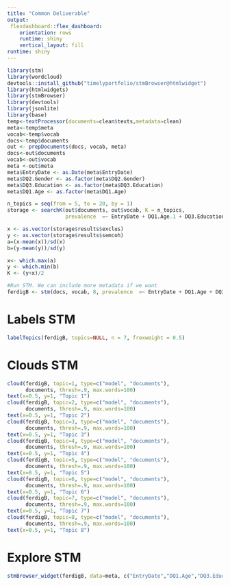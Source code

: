 ---
title: "Common Deliverable"
output: 
 flexdashboard::flex_dashboard:
    orientation: rows
    runtime: shiny
    vertical_layout: fill
runtime: shiny
---



```{r, include=FALSE}
library(stm)
library(wordcloud)
devtools::install_github("timelyportfolio/stmBrowser@htmlwidget")
library(htmlwidgets)
library(stmBrowser)
library(devtools)
library(jsonlite)
library(base)
temp<-textProcessor(documents=clean$texts,metadata=clean)
meta<-temp$meta
vocab<-temp$vocab
docs<-temp$documents
out <- prepDocuments(docs, vocab, meta)
docs<-out$documents
vocab<-out$vocab
meta <-out$meta
meta$EntryDate <- as.Date(meta$EntryDate)
meta$DQ2.Gender <- as.factor(meta$DQ2.Gender)
meta$DQ3.Education <- as.factor(meta$DQ3.Education)
meta$DQ1.Age <- as.factor(meta$DQ1.Age)
```


```{r, eval=FALSE}
n_topics = seq(from = 5, to = 20, by = 1)
storage <- searchK(out$documents, out$vocab, K = n_topics,
                   prevalence  =~ EntryDate + DQ1.Age.1 + DQ3.Education.1 + DQ2.Gender., data = meta)

x <- as.vector(storage$results$exclus)
y <- as.vector(storage$results$semcoh)
a=(x-mean(x))/sd(x)
b=(y-mean(y))/sd(y)

x<- which.max(a)
y <- which.min(b)
K <- (y+x)/2
```

```{r, include=FALSE}
#Run STM. We can include more metadata if we want
ferdigB <- stm(docs, vocab, 8, prevalence  =~ EntryDate + DQ1.Age + DQ3.Education + DQ2.Gender, data = meta)
```

Labels STM {data-navmenu="Moldova"}
===================================== 
```{r}
labelTopics(ferdigB, topics=NULL, n = 7, frexweight = 0.5)
```

Clouds STM {data-navmenu="Moldova"}
==================================================
```{r, echo=FALSE}
cloud(ferdigB, topic=1, type=c("model", "documents"),
      documents, thresh=.9, max.words=100)
text(x=0.5, y=1, "Topic 1")
cloud(ferdigB, topic=2, type=c("model", "documents"),
      documents, thresh=.9, max.words=100)
text(x=0.5, y=1, "Topic 2")
cloud(ferdigB, topic=3, type=c("model", "documents"),
      documents, thresh=.9, max.words=100)
text(x=0.5, y=1, "Topic 3")
cloud(ferdigB, topic=4, type=c("model", "documents"),
      documents, thresh=.9, max.words=100)
text(x=0.5, y=1, "Topic 4")
cloud(ferdigB, topic=5, type=c("model", "documents"),
      documents, thresh=.9, max.words=100)
text(x=0.5, y=1, "Topic 5")
cloud(ferdigB, topic=6, type=c("model", "documents"),
      documents, thresh=.9, max.words=100)
text(x=0.5, y=1, "Topic 6")
cloud(ferdigB, topic=7, type=c("model", "documents"),
      documents, thresh=.9, max.words=100)
text(x=0.5, y=1, "Topic 7")
cloud(ferdigB, topic=8, type=c("model", "documents"),
      documents, thresh=.9, max.words=100)
text(x=0.5, y=1, "Topic 8")
```

Explore STM {data-navmenu="Moldova"}
===================================== 
```{r, echo=FALSE}
stmBrowser_widget(ferdigB, data=meta, c("EntryDate","DQ1.Age","DQ3.Education", "DQ2.Gender"),text="texts", labeltype='frex')
```
